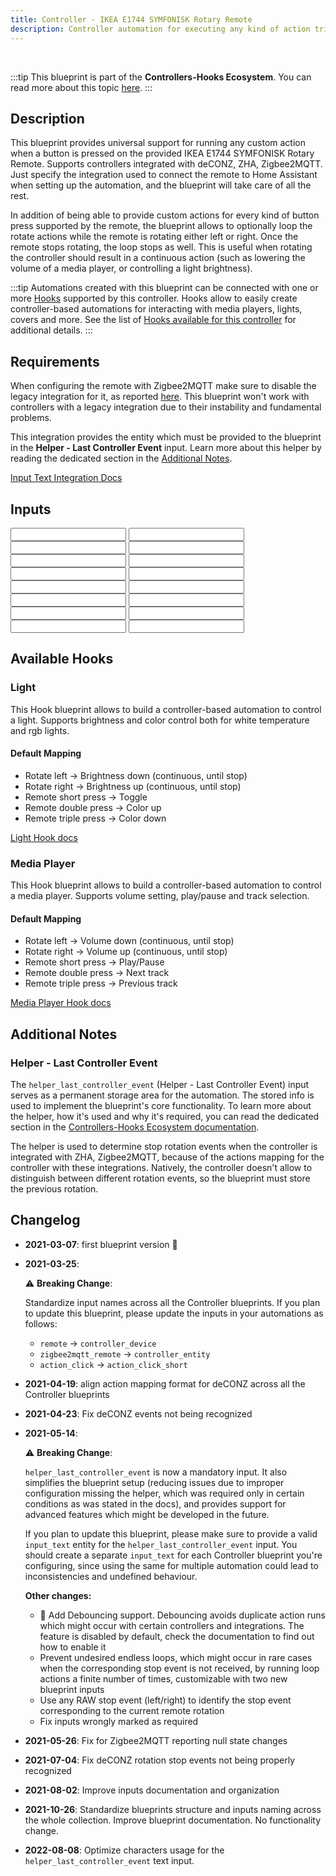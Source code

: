 ```yaml
---
title: Controller - IKEA E1744 SYMFONISK Rotary Remote
description: Controller automation for executing any kind of action triggered by the provided IKEA E1744 SYMFONISK Rotary Remote. Supports deCONZ, ZHA, Zigbee2MQTT.
---
```



<ImportCard id='ikea_e1744' category='controllers' />

<br />

:::tip
This blueprint is part of the **Controllers-Hooks Ecosystem**. You can read more about this topic [here](/docs/controllers-hooks-ecosystem).
:::

## Description

This blueprint provides universal support for running any custom action when a button is pressed on the provided IKEA E1744 SYMFONISK Rotary Remote. Supports controllers integrated with deCONZ, ZHA, Zigbee2MQTT. Just specify the integration used to connect the remote to Home Assistant when setting up the automation, and the blueprint will take care of all the rest.

In addition of being able to provide custom actions for every kind of button press supported by the remote, the blueprint allows to optionally loop the rotate actions while the remote is rotating either left or right. Once the remote stops rotating, the loop stops as well. This is useful when rotating the controller should result in a continuous action (such as lowering the volume of a media player, or controlling a light brightness).

:::tip
Automations created with this blueprint can be connected with one or more [Hooks](/docs/blueprints/hooks) supported by this controller.
Hooks allow to easily create controller-based automations for interacting with media players, lights, covers and more. See the list of [Hooks available for this controller](/docs/blueprints/controllers/ikea_e1744#available-hooks) for additional details.
:::

## Requirements

<Requirement id='deconz'/>
<Requirement id='zha'/>
<Requirement id='zigbee2mqtt'>

When configuring the remote with Zigbee2MQTT make sure to disable the legacy integration for it, as reported [here](https://www.zigbee2mqtt.io/devices/E1744.html#legacy-integration). This blueprint won't work with controllers with a legacy integration due to their instability and fundamental problems.

</Requirement>
<Requirement name='Input Text Integration' required>

This integration provides the entity which must be provided to the blueprint in the **Helper - Last Controller Event** input. Learn more about this helper by reading the dedicated section in the [Additional Notes](#helper---last-controller-event).

[Input Text Integration Docs](https://www.home-assistant.io/integrations/input_text/)

</Requirement>

## Inputs

<Input
  name='Integration'
  description='Integration used for connecting the remote with Home Assistant. Select one of the available values.'
  selector='select'
  required
/>
<Input
  name='Controller Device'
  description='The controller device to use for the automation. Choose a value only if the remote is integrated with deCONZ, ZHA.'
  selector='device'
  required='deCONZ, ZHA'
/>
<Input
  name='Controller Entity'
  description='The action sensor of the controller to use for the automation. Choose a value only if the remote is integrated with Zigbee2MQTT.'
  selector='entity'
  required='Zigbee2MQTT'
/>
<Input
  name='Helper - Last Controller Event'
  description='Input Text used to store the last event fired by the controller. You will need to manually create a text input entity for this, please read the blueprint Additional Notes for more info.'
  selector='entity'
  required
/>
<Input
  name='Rotate left'
  description='Action to run on rotate left.'
  selector='action'
/>
<Input
  name='Rotate left stop'
  description='Action to run when stopping to rotate left the remote.'
  selector='action'
/>
<Input
  name='Rotate right'
  description='Action to run on rotate right.'
  selector='action'
/>
<Input
  name='Rotate right stop'
  description='Action to run when stopping to rotate right the remote.'
  selector='action'
/>
<Input
  name='Remote short press'
  description='Action to run on short remote press.'
  selector='action'
/>
<Input
  name='Remote double press'
  description='Action to run on double remote press.'
  selector='action'
/>
<Input
  name='Remote triple press'
  description='Action to run on triple remote press.'
  selector='action'
/>
<Input
  name='Rotate left - loop until stop'
  description='Loop the rotate left action until the rotation is stopped.'
  selector='boolean'
/>
<Input
  name='Rotate left - Maximum loop repeats'
  description='Maximum number of repeats for the custom action, when looping is enabled. Use it as a safety limit to prevent an endless loop in case the corresponding stop event is not received.'
  selector='number'
/>
<Input
  name='Rotate right - loop until stop'
  description='Loop the rotate right action until the rotation is stopped.'
  selector='boolean'
/>
<Input
  name='Rotate right - Maximum loop repeats'
  description='Maximum number of repeats for the custom action, when looping is enabled. Use it as a safety limit to prevent an endless loop in case the corresponding stop event is not received.'
  selector='number'
/>
<Input
  name='Helper - Debounce delay'
  description='Delay used for debouncing RAW controller events, by default set to 0. A value of 0 disables the debouncing feature. Increase this value if you notice custom actions or linked Hooks running multiple times when interacting with the device. When the controller needs to be debounced, usually a value of 100 is enough to remove all duplicate events.'
  selector='number'
/>

## Available Hooks

### Light

This Hook blueprint allows to build a controller-based automation to control a light. Supports brightness and color control both for white temperature and rgb lights.

#### Default Mapping

- Rotate left -> Brightness down (continuous, until stop)
- Rotate right -> Brightness up (continuous, until stop)
- Remote short press -> Toggle
- Remote double press -> Color up
- Remote triple press -> Color down

[Light Hook docs](/docs/blueprints/hooks/light)

### Media Player

This Hook blueprint allows to build a controller-based automation to control a media player. Supports volume setting, play/pause and track selection.

#### Default Mapping

- Rotate left -> Volume down (continuous, until stop)
- Rotate right -> Volume up (continuous, until stop)
- Remote short press -> Play/Pause
- Remote double press -> Next track
- Remote triple press -> Previous track

[Media Player Hook docs](/docs/blueprints/hooks/media_player)

## Additional Notes

### Helper - Last Controller Event

The `helper_last_controller_event` (Helper - Last Controller Event) input serves as a permanent storage area for the automation. The stored info is used to implement the blueprint's core functionality. To learn more about the helper, how it's used and why it's required, you can read the dedicated section in the [Controllers-Hooks Ecosystem documentation](/docs/controllers-hooks-ecosystem#helper---last-controller-event-input).

The helper is used to determine stop rotation events when the controller is integrated with ZHA, Zigbee2MQTT, because of the actions mapping for the controller with these integrations. Natively, the controller doesn't allow to distinguish between different rotation events, so the blueprint must store the previous rotation.

## Changelog

- **2021-03-07**: first blueprint version :tada:
- **2021-03-25**:

  :warning: **Breaking Change**:

  Standardize input names across all the Controller blueprints.
  If you plan to update this blueprint, please update the inputs in your automations as follows:

  - `remote` -> `controller_device`
  - `zigbee2mqtt_remote` -> `controller_entity`
  - `action_click` -> `action_click_short`

- **2021-04-19**: align action mapping format for deCONZ across all the Controller blueprints
- **2021-04-23**: Fix deCONZ events not being recognized
- **2021-05-14**:

  :warning: **Breaking Change**:

  `helper_last_controller_event` is now a mandatory input. It also simplifies the blueprint setup (reducing issues due to improper configuration missing the helper, which was required only in certain conditions as was stated in the docs), and provides support for advanced features which might be developed in the future.

  If you plan to update this blueprint, please make sure to provide a valid `input_text` entity for the `helper_last_controller_event` input. You should create a separate `input_text` for each Controller blueprint you're configuring, since using the same for multiple automation could lead to inconsistencies and undefined behaviour.

  **Other changes:**

  - :tada: Add Debouncing support. Debouncing avoids duplicate action runs which might occur with certain controllers and integrations. The feature is disabled by default, check the documentation to find out how to enable it
  - Prevent undesired endless loops, which might occur in rare cases when the corresponding stop event is not received, by running loop actions a finite number of times, customizable with two new blueprint inputs
  - Use any RAW stop event (left/right) to identify the stop event corresponding to the current remote rotation
  - Fix inputs wrongly marked as required

- **2021-05-26**: Fix for Zigbee2MQTT reporting null state changes
- **2021-07-04**: Fix deCONZ rotation stop events not being properly recognized
- **2021-08-02**: Improve inputs documentation and organization
- **2021-10-26**: Standardize blueprints structure and inputs naming across the whole collection. Improve blueprint documentation. No functionality change.
- **2022-08-08**: Optimize characters usage for the `helper_last_controller_event` text input.
